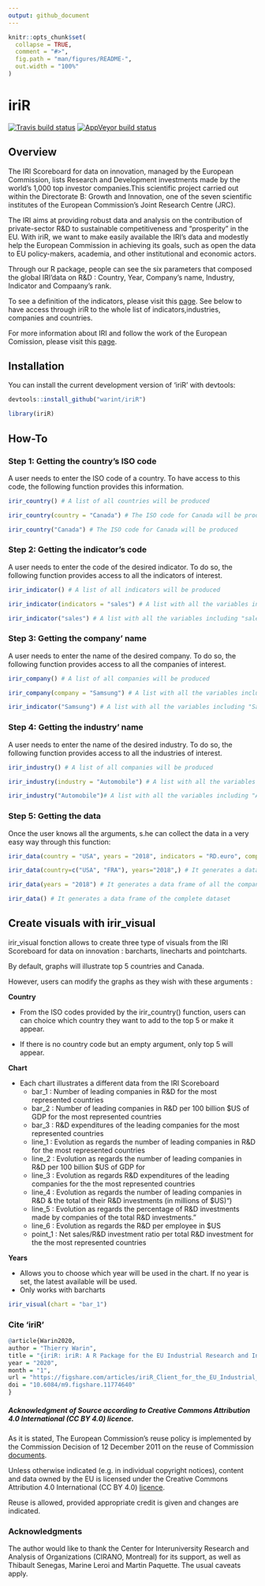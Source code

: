 ```yaml
---
output: github_document
---
```


<!-- README.md is generated from README.Rmd. Please edit that file -->

```r
knitr::opts_chunk$set(
  collapse = TRUE,
  comment = "#>",
  fig.path = "man/figures/README-",
  out.width = "100%"
)
```

# iriR


<!-- badges: start -->
[![Travis build status](https://travis-ci.org/warint/iriR.svg?branch=master)](https://travis-ci.org/warint/iriR)
[![AppVeyor build status](https://ci.appveyor.com/api/projects/status/github/warint/iriR?branch=master&svg=true)](https://ci.appveyor.com/project/warint/iriR)
<!-- badges: end -->

## Overview

The IRI Scoreboard for data on innovation, managed by the European Commission, lists Research and Development investments made by the world’s 1,000 top investor companies.This scientific project carried out within the Directorate B: Growth and Innovation, one of the seven scientific institutes of the European Commission's Joint Research Centre (JRC).

The IRI aims at providing robust data and analysis on the contribution of private-sector R&D to sustainable competitiveness and "prosperity" in the EU.  With iriR, we want to make easily available the IRI's data and modestly help the European Commission in achieving its goals, such as open the data to EU policy-makers, academia, and other institutional and economic actors.

Through our R package, people can see the six parameters that composed the global IRI'data on R&D : Country, Year, Company's name, Industry, Indicator and Compaany's rank.

To see a definition of the indicators, please visit this [page](https://iri.jrc.ec.europa.eu/sites/default/files/2019-12/SB2019_Final_18Dec2019_0.pdf). See below to have access through iriR to the whole list of indicators,industries, companies and countries.

For more information about IRI and follow the work of the European Comission, please visit this [page](https://iri.jrc.ec.europa.eu/home/).

## Installation


You can install the current development version of 'iriR' with devtools:

```r
devtools::install_github("warint/iriR")

```

```r
library(iriR)
```


## How-To

### Step 1: Getting the country's ISO code

A user needs to enter the ISO code of a country. To have access to this code, the following function provides this information.

```r
irir_country() # A list of all countries will be produced

irir_country(country = "Canada") # The ISO code for Canada will be produced

irir_country("Canada") # The ISO code for Canada will be produced
```

### Step 2: Getting the indicator's code

A user needs to enter the code of the desired indicator. To do so, the following function provides access to all the indicators of interest.

```r
irir_indicator() # A list of all indicators will be produced

irir_indicator(indicators = "sales") # A list with all the variables including "sales" will be produced

irir_indicator("sales") # A list with all the variables including "sales" will be produced
```

### Step 3: Getting the company' name

A user needs to enter the name of the desired company. To do so, the following function provides access to all the companies of interest.

```r
irir_company() # A list of all companies will be produced

irir_company(company = "Samsung") # A list with all the variables including "Samsung" will be produced

irir_indicator("Samsung") # A list with all the variables including "Samsung" will be produced
```

### Step 4: Getting the industry' name

A user needs to enter the name of the desired industry. To do so, the following function provides access to all the industries of interest.


```r
irir_industry() # A list of all companies will be produced

irir_industry(industry = "Automobile") # A list with all the variables including "Automobile" will be produced

irir_industry("Automobile")# A list with all the variables including "Automobile" will be produced
```



### Step 5: Getting the data

Once the user knows all the arguments, s.he can collect the data in a very easy way through this function:

```r
irir_data(country = "USA", years = "2018", indicators = "RD.euro", company = "FORD MOTOR", industry = "Automobiles & Parts", rank = 14)  # It generates a data frame of the overall IRI data for American company "FORD MOTOR" in 2018.

irir_data(country=c("USA", "FRA"), years="2018",) # It generates a data frame of all the companies data from all the industries for the USA and France in 2018.

irir_data(years = "2018") # It generates a data frame of all the companies data for from all the industries for all the countries in 2018.

irir_data() # It generates a data frame of the complete dataset
```

## Create visuals with irir_visual

irir_visual fonction allows to create three type of visuals from the IRI Scoreboard for data on innovation : barcharts, linecharts and pointcharts.

By default, graphs will illustrate top 5 countries and Canada. 

However, users can modify the graphs as they wish with these arguments :

**Country**

- From the ISO codes provided by the irir_country() function, users can can choice which country they want to add to the top 5 or make it appear.

- If there is no country code but an empty argument, only top 5 will appear.

**Chart**

- Each chart illustrates a different data from the IRI Scoreboard
  - bar_1 : Number of leading companies in R&D for the most represented countries
  - bar_2 : Number of leading companies in R&D per 100 billion $US of GDP for the most represented countries
  - bar_3 : R&D expenditures of the leading companies for the most represented countries
  - line_1 : Evolution as regards the number of leading companies in R&D for the most represented countries
  - line_2 : Evolution as regards the number of leading companies in R&D per 100 billion $US of GDP for
  - line_3 : Evolution as regards R&D expenditures of the leading companies for the the most represented countries
  - line_4 : Evolution as regards the number of leading companies in R&D & the total of their R&D investments (in millions of $US)")
  - line_5 : Evolution as regards the percentage of R&D investments made by companies of the total R&D investments."
  - line_6 : Evolution as regards the R&D per employee in $US
  - point_1 : Net sales/R&D investment ratio per total R&D investment for the the most represented countries
  
**Years**  

- Allows you to choose which year will be used in the chart. If no year is set, the latest available will be used. 
- Only works with barcharts


```r
irir_visual(chart = "bar_1")
```

### Cite 'iriR'

```r
@article{Warin2020,
author = "Thierry Warin",
title = "{iriR: iriR: A R Package for the EU Industrial Research and Industry Scoreboard}",
year = "2020",
month = "1",
url = "https://figshare.com/articles/iriR_Client_for_the_EU_Industrial_Research_and_Industry_Scoreboard/11774640",
doi = "10.6084/m9.figshare.11774640"
}
```

##### Acknowledgment of Source according to Creative Commons Attribution 4.0 International (CC BY 4.0) licence.

As it is stated, The European Commission's reuse policy is implemented by the Commission Decision of 12 December 2011 on the reuse of Commission [documents](https://eur-lex.europa.eu/legal-content/EN/TXT/?uri=CELEX:32011D0833).

Unless otherwise indicated (e.g. in individual copyright notices), content and data owned by the EU is licensed under the Creative Commons Attribution 4.0 International (CC BY 4.0) [licence](https://creativecommons.org/licenses/by/4.0/). 

Reuse is allowed, provided appropriate credit is given and changes are indicated.

### Acknowledgments

The author would like to thank the Center for Interuniversity Research and Analysis of Organizations (CIRANO, Montreal) for its support, as well as Thibault Senegas, Marine Leroi and Martin Paquette. The usual caveats apply.
